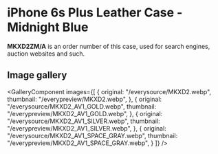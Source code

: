 
# iPhone 6s Plus Leather Case - Midnight Blue

<Callout type='info' emoji='👉🏻'>**MKXD2ZM/A** is an order number of this case, used for search engines, auction websites and such.</Callout>

## Image gallery

<GalleryComponent
    images={[
      {
        original: "/everysource/MKXD2.webp",
        thumbnail: "/everypreview/MKXD2.webp",
      },
      {
        original: "/everysource/MKXD2_AV1_GOLD.webp",
        thumbnail: "/everypreview/MKXD2_AV1_GOLD.webp",
      },
      {
        original: "/everysource/MKXD2_AV1_SILVER.webp",
        thumbnail: "/everypreview/MKXD2_AV1_SILVER.webp",
      },
      {
        original: "/everysource/MKXD2_AV1_SPACE_GRAY.webp",
        thumbnail: "/everypreview/MKXD2_AV1_SPACE_GRAY.webp",
      }
    ]}
  />
